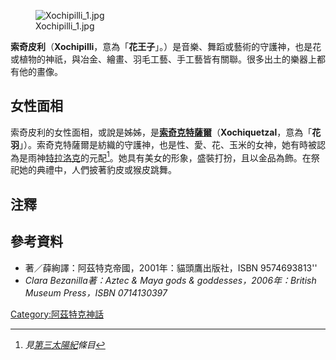[[File:Xochipilli_1.jpg|thumb]]

'''索奇皮利'''（'''Xochipilli'''，意為「'''花王子'''」。）是音樂、舞蹈或藝術的守護神，也是花或植物的神祇，與冶金、繪畫、羽毛工藝、手工藝皆有關聯。很多出土的樂器上都有他的畫像。

==女性面相==
索奇皮利的女性面相，或說是姊姊，是'''[[索奇克特薩爾|索奇克特薩爾]]'''（'''Xochiquetzal'''，意為「'''花羽'''」）。索奇克特薩爾是紡織的守護神，也是性、愛、花、玉米的女神，她有時被認為是雨神[[特拉洛克|特拉洛克]]的元配<ref>''見[[第三太陽紀|第三太陽紀]]條目''</ref>。她具有美女的形象，盛裝打扮，且以金品為飾。在祭祀她的典禮中，人們披著豹皮或猴皮跳舞。

==注釋==
{{reflist}}


==參考資料==
* ''{{link-en|克蘭狄能|Inga Clendinnen}}''著／薛絢譯：阿茲特克帝國，2001年：貓頭鷹出版社，ISBN 9574693813''
*''Clara Bezanilla著：Aztec & Maya gods & goddesses，2006年：British Museum Press，ISBN 0714130397''

{{Myth-stub}}
{{Aztec mythology}}
[[Category:阿茲特克神話|Category:阿茲特克神話]]